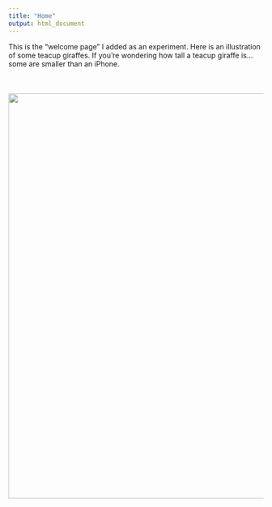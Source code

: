```yaml
---
title: "Home"
output: html_document
---
```


This is the "welcome page" I added as an experiment. Here is an illustration of some teacup giraffes. If you're wondering how tall a teacup giraffe is...some are smaller than an iPhone.

<center>
<div style="margin-top:50px"></div>
![](giraffes2.png){width=800px}
<div style="margin-bottom:50px"></div>
</center>



 <script type="text/x-mathjax-config">
    MathJax.Ajax.config.path["img"] = "https://cdn.rawgit.com/pkra/mathjax-img/1.0.0/";
    MathJax.Hub.Config({
    extensions: ["tex2jax.js","[img]/img.js"],
    jax: ["input/TeX","output/HTML-CSS"],
    tex2jax: {inlineMath: [["$","$"],["\\(","\\)"]]},
    });
 </script>